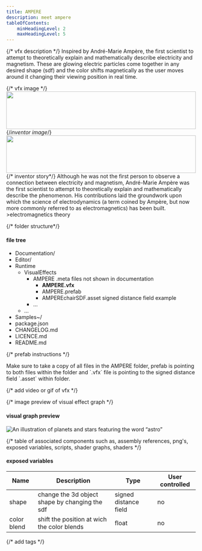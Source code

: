 ```yaml
---
title: AMPERE
description: meet ampere
tableOfContents:
    minHeadingLevel: 2
    maxHeadingLevel: 5
---
```




{/* vfx description */}
Inspired by André-Marie Ampère, the first scientist to attempt to theoretically explain and mathematically describe electricity and magnetism. These are glowing electric particles come together in any desired shape (sdf) and the color shifts magnetically as the user moves around it changing their viewing position in real time.

{/* vfx image */}
<Card title="AMPERE">
  <img src="https://res.cloudinary.com/soggy-ink-games/image/upload/v1720602108/VFX/ampere1_cjbfan.png" alt="" align="left" width="100%" height="100"/>
</Card>

{/*inventor image*/}
<CardGrid>
    <Card title="Inspired by" icon="star">
      <img src="https://res.cloudinary.com/soggy-ink-games/image/upload/v1720177370/INVENTORS/Ampere_portrait.png" alt="" align="left" width="100%" height="100"/>
    </Card>

{/* inventor story*/}
    <Card title="Ampere" icon="rocket">
    Although he was not the first person to observe a connection between electricity and magnetism, André-Marie Ampère was the first scientist to attempt to theoretically explain and mathematically describe the phenomenon. His contributions laid the groundwork upon which the science of electrodynamics (a term coined by Ampère, but now more commonly referred to as electromagnetics) has been built.
    >electromagnetics theory
    </Card>
</CardGrid>

{/* folder structure*/}
#### file tree 

<FileTree>

- Documentation/
- Editor/
- Runtime
  - VisualEffects
    - AMPERE               .meta files not shown in documentation 
      - **AMPERE.vfx**
      - AMPERE.prefab
      - AMPEREchairSDF.asset signed distance field example
    - …
  - …
- Samples~/
- package.json
- CHANGELOG.md
- LICENCE.md
- README.md

</FileTree>

{/* prefab instructions */}
<Aside type="note"> 
  Make sure to take a copy of all files in the AMPERE folder, prefab is pointing to both files within the folder and `.vfx` file is pointing to the signed distance field `.asset`  within folder.
</Aside>


{/* add video or gif of vfx */}

{/* image preview of visual effect graph */}
#### visual graph preview
![An illustration of planets and stars featuring the word “astro”](https://res.cloudinary.com/soggy-ink-games/image/upload/v1720603433/VFX/soggyinkgames-ampere-visualgraph_oflixb.png)

{/* table of associated components such as, assembly references, png's, exposed variables, scripts, shader graphs, shaders */}
#### exposed variables


| Name          | Description  | Type   | User controlled |
| ------------- | ------------ | ------ | --------------- |
| shape    | change the 3d object shape by changing the sdf    | signed distance field  | no      |
| color blend     | shift the position at wich the color blends            | float   |  no     |

{/* add tags */}
